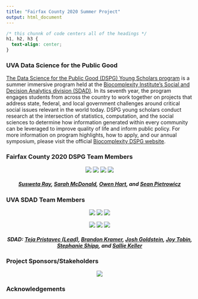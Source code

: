 ```yaml
---
title: "Fairfax County 2020 Summer Project"
output: html_document
---
```


```css
/* this chunnk of code centers all of the headings */
h1, h2, h3 {
  text-align: center;
}
```

### UVA Data Science for the Public Good 

[The Data Science for the Public Good (DSPG) Young Scholars program](https://biocomplexity.virginia.edu/social-decision-analytics/dspg-program) is a summer immersive program held at the [Biocomplexity Institute’s Social and Decision Analytics division (SDAD)](https://biocomplexity.virginia.edu/social-decision-analytics). In its seventh year, the program engages students from across the country to work together on projects that address state, federal, and local government challenges around critical social issues relevant in the world today. DSPG young scholars conduct research at the intersection of statistics, computation, and the social sciences to determine how information generated within every community can be leveraged to improve quality of life and inform public policy. For more information on program highlights, how to apply, and our annual symposium, please visit the official [Biocomplexity DSPG website]((https://biocomplexity.virginia.edu/social-decision-analytics/dspg-program)).

### Fairfax County 2020 DSPG Team Members 

<center>

![](/teja.jpg) ![](/teja.jpg) ![](/teja.jpg) ![](/teja.jpg)

</center>

##### [Susweta Ray](https://github.com/SuswetaRay), [Sarah McDonald](https://github.com/sm9dv), [Owen Hart](https://github.com/hartowen), and [Sean Pietrowicz](https://github.com/sp3sd) {style=text-align:center}
###

### UVA SDAD Team Members 

<center>

![](/teja.jpg) ![](/brandon.jpg) ![](/josh.jpg)

![](/joy.jpg) ![](/stephanie.jpg) ![](/sallie.jpg) 

</center>

##### SDAD: [Teja Pristavec (Lead)](https://biocomplexity.virginia.edu/teja-pristavec), [Brandon Kramer](https://biocomplexity.virginia.edu/brandon-kramer), [Josh Goldstein](https://biocomplexity.virginia.edu/joshua-goldstein), [Joy Tobin](https://biocomplexity.virginia.edu/joy-tobin), [Stephanie Shipp](https://biocomplexity.virginia.edu/stephanie-shipp), and [Sallie Keller](https://biocomplexity.virginia.edu/sallie-keller) {style=text-align:center}

### Project Sponsors/Stakeholders 

<center>

![](/fairfax.png)   

</center>



### Acknowledgements  

 